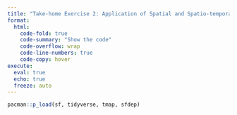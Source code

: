 ```yaml
---
title: "Take-home Exercise 2: Application of Spatial and Spatio-temporal Analysis Methods to Discover the Distribution of Dengue Fever in Tainan City, Taiwan - Report"
format: 
  html: 
    code-fold: true
    code-summary: "Show the code"
    code-overflow: wrap
    code-line-numbers: true
    code-copy: hover
execute: 
  eval: true
  echo: true
  freeze: auto
---
```


```r
pacman::p_load(sf, tidyverse, tmap, sfdep)
```